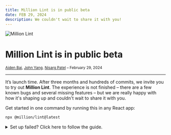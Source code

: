 ```yaml
---
title: Million Lint is in public beta
date: FEB 29, 2024
description: We couldn't wait to share it with you!
---
```



<div className="flex flex-col items-center gap-2 pt-8">

<Image src="/lint/logo.png" alt="Million Lint" height={520} width={1200} />

# Million Lint is in public beta

<small>[Aiden Bai](https://twitter.com/aidenybai), [John Yang](https://twitter.com/fiveseveny), [Nisarg Patel](https://twitter.com/nisargptel) – February 29, 2024</small>

</div>

---

It’s launch time. After three months and hundreds of commits, we invite you to try out **Million Lint**. The experience is not finished – there are a few known bugs and several missing features – but we are really happy with how it's shaping up and couldn't wait to share it with you.

Get started in one command by running this in any React app:

```bash copy
npx @million/lint@latest
```

<details>
  <summary>
    Set up failed? Click here to follow the guide.
  </summary>

<Steps>

### Install NPM package

<Tabs items={['npm', 'pnpm', 'yarn', 'bun']} storageKey="selected-pkg-manager">
  {/* prettier-ignore */}
  <Tab>
  ```bash copy
  npm install @million/lint@latest
  ```
  </Tab>
  {/* prettier-ignore */}
  <Tab>
  ```bash copy
  pnpm install @million/lint@latest
  ```
  </Tab>
  {/* prettier-ignore */}
  <Tab>
  ```bash copy
  yarn add @million/lint@latest
  ```
  </Tab>
  {/* prettier-ignore */}
  <Tab>
  ```bash copy
  bun add @million/lint@latest
  ```
  </Tab>
</Tabs>

### Install VSCode extension

Go to the [VSCode Marketplace](https://marketplace.visualstudio.com/items?itemName=million.million-lint) and install the Million Lint extension.

### Add the compiler to your application

<Tabs items={['Next.js', 'Astro', 'Gatsby', 'Vite','Remix', 'Create React App', 'Webpack', 'Rollup']} storageKey="selected-bundler-compiler">
<Tab>
Million.js is supported within the `/app` ("use client" components only) and `/pages`

```js filename="next.config.mjs"
import MillionCompiler from '@million/lint';

/** @type {import('next').NextConfig} */
const nextConfig = {
  reactStrictMode: true,
};

export default MillionCompiler.next()(nextConfig);
```
</Tab>

<Tab>
```js filename="astro.config.mjs"
import { defineConfig } from "astro/config";
import MillionCompiler from "@million/lint";

export default defineConfig({
   vite: {
     plugins: [MillionCompiler.vite()],
   },
});
```
</Tab>

<Tab>
```js filename="gatsby-node.js"
const MillionCompiler = require("@million/lint");

exports.onCreateWebpackConfig = ({ actions }) => {
  actions.setWebpackConfig({
    plugins: [MillionCompiler.webpack()],
  });
};
````
</Tab>

<Tab>
```js filename="vite.config.js"
import MillionCompiler from "@million/lint";
import react from "@vitejs/plugin-react";
import { defineConfig } from "vite";

export default defineConfig({
  plugins: [MillionCompiler.vite(), react()],
});
````
</Tab>

<Tab>
```js filename="vite.config.js"
import { unstable_vitePlugin as remix } from "@remix-run/dev";
import MillionCompiler from "@million/lint";
import { defineConfig } from "vite";

export default defineConfig({
  plugins: [MillionCompiler.vite(), remix()],
});
```
</Tab>

<Tab>
  <Callout type="warning">
    If you are using a [Create React App (CRA)](https://create-react-app.dev/) Setup, you will need to [configure Craco](https://craco.js.org/docs/getting-started/) before proceeding.
  </Callout>

```js filename="craco.config.js"
const MillionCompiler = require('@million/lint');

module.exports = {
  plugins: [MillionCompiler.craco({ legacyHmr: true })],
};
```
</Tab>

<Tab>
```js filename="webpack.config.js"
const MillionCompiler = require("@million/lint");

module.exports = {
  plugins: [MillionCompiler.webpack()],
};
```
</Tab>

<Tab>
```js filename="rollup.config.js"
import MillionCompiler from "@million/lint";

export default {
  plugins: [MillionCompiler.rollup()],
};
```
</Tab>
</Tabs>

### Run your app!

</Steps>

</details>

Let us know if you have any [questions or feedback](https://million.dev/chat)!

## What is Million Lint?

Million Lint is a VSCode extension that keeps your React website fast. We identify slow code and provide suggestions to fix it. It’s like ESLint, but for performance!

Many developers try to use tools like React Devtools to find unnecessary renders. Unfortunately, most lack the knowledge to properly manage the complexity.

See the difference between React Devtools and Million Lint:

<Tabs items={['React Devtools', 'Million Lint']}>

<Tab>
_Feeling lost? Yeah, us too (+99% of all devs)_

![React Profiler Flamegraph](/lint/profiler.jpeg)

</Tab>

<Tab>
_Get profile information within VSCode!_

<div className="pt-4">
<video src="/lint/renders.mp4" controls autoPlay />
</div>

</Tab>

</Tabs>

Complicated tools means developers give up. Every developer knows this experience: we insert `console.log` everywhere, catch some promising leads, but nothing happens before "time runs out." Eventually, the slow/buggy code never gets fixed, problems pile up on a backlog, and our end users are hurt.

Are there no better ways to surface performance issues?

### You vs. profilers

Existing instrumentation tools (Sentry, Datadog, etc.) show you the “entire universe” of web data. This can include every function call, network request, user interaction, core web vital, screenshot, memory … a dizzying amount of information to process. As such, these tools have interfaces that are overwhelming.

As for React & Chrome Devtools, they are simply unusable if you don't know what you are doing. And even if you do, it is hard to tell which part of the component re-rendered, or which hook or prop caused this change. Unless you are an expert, the current experience of performance debugging is hostile to most developers.

### Compiler or runtime?

JavaScript compilers enable us to perform static analysis on source code. For performance optimization, static analysis is great for breadth – by writing rules, developers can surface problems across the entire code base. This is why ESLint is so great. The tradeoff is that we can't predict how slow an operation will be without actually running it, making it impossible to implement Million Lint solely as a compiler.

Another approach is thus instrumenting at runtime. The advantage here is we can directly run the app and get rendering information (via the [React Fiber](https://blog.logrocket.com/deep-dive-react-fiber/)), so many of the complexity challenges with static analysis are instantly solved. However, the tradeoff with runtime is that you don’t have the original source (unless you use source maps, which are painful and slow). "Which hook or prop caused this change?" "Which part of the component re-rendered?" We couldn’t answer these questions without the source code.

### In search of a better way

So we went back to the drawing board. For Million Lint, we asked ourselves: how can we have the best of both worlds? We needed to create an profiling experience that didn’t hog build time or runtime; then, support a debugging flow that helped developers find performance problems fast.

Our answer is dynamic analysis – using both static analysis and runtime analysis where it makes sense. Instead of filtering top-down, we follow the necessary data flow to understand each component render and build up from there. This resulted in our custom instrumentation library, designed specifically for React apps.

## _import MillionCompiler from '@million/lint';_

The Million Lint experience starts with a compiler running dynamic analysis on individual React components.

First, the compiler inject handlers:

<Tabs items={['Compiled', 'Raw source']}>
<Tab>
```jsx /Million.capture/
function App({ start }) {

  Million.capture({ start });  // ✨ inject
  const [count, setCount] = Million.capture(useState)(start);  // ✨ inject

  useEffect(
    () => {
      console.log("double: ", count * 2);
    },
    Million.capture([count]),  // ✨ inject
  );

  return Million.capture(  // ✨ inject
    <Button onClick={() => setCount(count + 1)}>{count}</Button>,
  );
}
```
</Tab>
<Tab>
```jsx
function App({ start }) {

  const [count, setCount] = useState(start);

  useEffect(() => {
    console.log('double: ', count * 2);
  }, [count]);

  return <Button onClick={() => setCount(count + 1)}>{count}</Button>;
}
```

</Tab>
</Tabs>

During runtime, these inject handlers capture render, timing, and metadata information as you interact with your web app in dev mode. With this approach, we can get runtime profiling data from running the app, while keeping access to the source code thanks to the JavaScript compiler!

```jsx
// psuedo code of collected data:
[
  {
    kind: 'state',
    count: 7,
    time: 0.1,
    changes: [{ prev: 0, next: 8 }, ...],
  },
  // and so on...
];
```

After capturing the renders, we extend the compiler to asynchronously collect bundle, network, and state manager information without build time overhead. These real-time insights are then fed into the VSCode extension, where you can see the collected information and suggestions to fix it.

<Tabs items={['Render information', 'Bundle sizes']}>

<Tab>

<video src="/lint/renders.mp4" controls autoPlay />

</Tab>

<Tab>

<video src="/lint/bundles.mp4" controls autoPlay />

</Tab>

</Tabs>

Lastly, we made **Lint++**, which feeds the collected information into a language model to discover optimization opportunities. So even if you don’t know what you’re doing – Million Lint will show you how!

<div className="pt-6">
<video src="/lint/lint-plus-plus.mp4" controls />
</div>

## How good is Lint++?

Measuring the objective quality of **Lint++** requires a non-trivial dataset, so we are working on an open source React web app optimization benchmark for code-gen models (coming soon!). For now, we have tested **Lint++** on a dozen in-production products between our friends. For a public example, **Lint++** was able to identify and suggest the correct fix to every problem in [a slow, educational React app](https://github.com/3perf/react-workshop-ra) our friend [Ivan Akulov](https://twitter.com/iamakulov) built.

After running **Lint++** on Ivan's `notes` app, it labeled the following problems across 6 components:

- Unstable reference as prop optimization
- Memoizing expensive components
- Caching inline functions
- Suggesting virtualization
- Suggesting `use-context-selector` > `useContext`
- Moving context providers up the tree

We invited an engineer who's never seen the code base before to try speed up the `notes` app. Using Million Lint, he 3x'd the performance of the main page after ~15 minutes of work.

<div className="pt-6">
<video src="/lint/comparison.mp4" controls />
</div>

Of course, `notes` is a small app, and Million Lint wouldn't always find the best fix for every problem. We are working hard to improve its quality – try and please let us know about your experience!

## How will we make money from this?

In the next few weeks, we will open source the Million Lint compiler and the VSCode extension. Both the compiler and in-editor annotations are free to use forever. Our focus is to build a great developer tool, and we believe that the best way to build a great developer tool is to build it in the open.

To earn a living, we will charge the **Lint++** service at $20 per month for 100 lints. For more frequent users, we are still working on the details, but the idea is to charge based on the number of lints you translate to code. We believe this aligns our incentives with yours: we only make money when we make your app faster.

## The road to Million Lint 1.0

We are still in the very early days of experimentation! Million Lints focuses on solving unnecessary re-renders right now (but we understand this is [not a problem](https://react.dev/blog/2024/02/15/react-labs-what-we-have-been-working-on-february-2024) for long 🫡) and will move on to handling slow-downs arising from the React ecosystem: state managers, animations, bundle sizes, waterfalls, etc. Our eventual goal is to create a toolchain which keeps your whole web infrastructure fast, automatically - frontend to backend.

We would like to [invite you on this journey](https://million.dev/chat) with us to make the best possible web performance developer tool. Million Lint is our very first step. Try it out and let us know what pieces are missing!

## How can I help?

We are looking for talented frontend and pl/ml engineers to join us in the Bay Area.

At Million, we have a simple thesis for software performance – we can build tools that make *anyone* a performance expert. Developers should think only of shipping features and fixing bugs – not keeping their code fast. We plan to start with React, then extend to the broader frontend, backend, and other platforms.

If you feel like you missed the beginning of Million.js, get in on this. The fun of the beginning is how much you get to shape 🔜 [My email](mailto:aiden@million.dev)

<br />

<div className="flex flex-col items-center gap-4 pt-4">
  <Image src="/lint/team.png" alt="the Million team" height={450} width={600} />
  <small>
    _the Million team + [Ivan Akulov](https://twitter.com/iamakulov) fixing
    React performance one step at a time. Join us!_
  </small>
</div>
